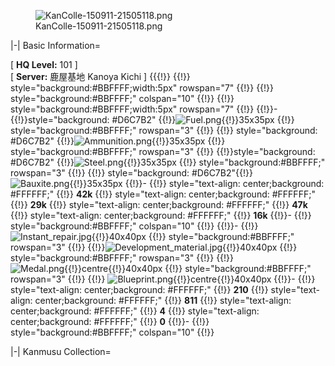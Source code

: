 [[File:KanColle-150911-21505118.png|right]]


























<tabber>
|-| Basic Information=

[ <b>HQ Level:</b> 101 ]
<br>[ <b>Server:</b> 鹿屋基地 Kanoya Kichi ]
{{{!}}
{{!}} style="background:#BBFFFF;width:5px" rowspan="7" {{!}}
{{!}} style="background:#BBFFFF;" colspan="10" {{!}}
{{!}} style="background:#BBFFFF;width:5px" rowspan="7" {{!}}
{{!}}-
{{!}}style="background: #D6C7B2" {{!}}[[File:Fuel.png{{!}}35x35px]]
{{!}} style="background:#BBFFFF;" rowspan="3" {{!}}
{{!}} style="background: #D6C7B2" {{!}}[[File:Ammunition.png{{!}}35x35px]]
{{!}} style="background:#BBFFFF;" rowspan="3" {{!}}
{{!}}style="background: #D6C7B2" {{!}}[[File:Steel.png{{!}}35x35px]]
{{!}} style="background:#BBFFFF;" rowspan="3" {{!}}
{{!}} style="background: #D6C7B2"{{!}}[[File:Bauxite.png{{!}}35x35px]]
{{!}}-
{{!}} style="text-align: center;background: #FFFFFF;" {{!}}<!--fuel--><b>42k</b>
{{!}} style="text-align: center;background: #FFFFFF;" {{!}}<!--ammo--><b>29k</b>
{{!}} style="text-align: center;background: #FFFFFF;" {{!}}<!--steel--><b>47k</b>
{{!}} style="text-align: center;background: #FFFFFF;" {{!}}<!--bauxite--><b>16k</b>
{{!}}-
{{!}} style="background:#BBFFFF;" colspan="10" {{!}}
{{!}}-
{{!}}[[File:Instant repair.jpg{{!}}40x40px]]
{{!}} style="background:#BBFFFF;" rowspan="3" {{!}}
{{!}}[[File:Development material.jpg{{!}}40x40px]]
{{!}} style="background:#BBFFFF;" rowspan="3" {{!}}
{{!}}[[File:Medal.png{{!}}centre{{!}}40x40px]]
{{!}} style="background:#BBFFFF;" rowspan="3" {{!}}
{{!}} [[File:Blueprint.png{{!}}centre{{!}}40x40px]]
{{!}}-
{{!}} style="text-align: center;background: #FFFFFF;" {{!}}<!--buckets--><b>210</b>
{{!}} style="text-align: center;background: #FFFFFF;" {{!}}<!--devmats--><b>811</b>
{{!}} style="text-align: center;background: #FFFFFF;" {{!}}<!--medals--><b>4</b>
{{!}} style="text-align: center;background: #FFFFFF;" {{!}}<!--blueprints--><b>0</b>
{{!}}-
{{!}} style="background:#BBFFFF;" colspan="10" {{!}}<!-- Code start--><font size="2"></font>
<font size="2"></font>

<tabber>
|-| Kanmusu Collection=